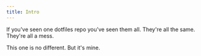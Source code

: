 ```yaml
---
title: Intro
---
```


If you've seen one dotfiles repo you've seen them all. They're all the same. They're all a mess.

This one is no different. But it's mine.

<LinkCard
  title="Check out the FAQ"
  description="Learn more about dotfiles and why you should care."
  href="faq"
/>
